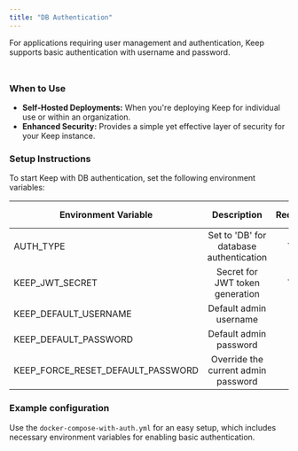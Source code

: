 ```yaml
---
title: "DB Authentication"
---
```


For applications requiring user management and authentication, Keep supports basic authentication with username and password.

<Frame
    width="75"
  height="150">
  <img height="10" src="/images/dbauth.png" />
</Frame>


### When to Use

- **Self-Hosted Deployments:** When you're deploying Keep for individual use or within an organization.
- **Enhanced Security:** Provides a simple yet effective layer of security for your Keep instance.

### Setup Instructions

To start Keep with DB authentication, set the following environment variables:

| Environment Variable | Description | Required | Frontend/Backend | Default Value |
|--------------------|:-----------:|:--------:|:----------------:|:-------------:|
| AUTH_TYPE | Set to 'DB' for database authentication | Yes | Both | - |
| KEEP_JWT_SECRET | Secret for JWT token generation | Yes | Backend | - |
| KEEP_DEFAULT_USERNAME | Default admin username | No | Backend | keep |
| KEEP_DEFAULT_PASSWORD | Default admin password | No | Backend | keep |
| KEEP_FORCE_RESET_DEFAULT_PASSWORD | Override the current admin password | No | Backend | false |

### Example configuration

Use the `docker-compose-with-auth.yml` for an easy setup, which includes necessary environment variables for enabling basic authentication.
